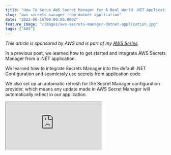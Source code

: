 ```yaml
---
title: "How To Setup AWS Secret Manager for A Real World .NET Application"
slug: "aws-secrets-manager-from-dotnet-application"
date: "2022-06-16T00:00:00.000Z"
feature_image: "/images/aws-secrets-manager-dotnet-application.jpg"
tags: ["AWS"]
---
```


_This article is sponsored by AWS and is part of my [AWS Series](/blog/tag/aws/)._

In a previous post, we learned how to get started and integrate AWS Secrets Manager from a .NET application.

We learned how to integrate Secrets Manager into the default .NET Configuration and seamlessly use secrets from application code.

We also set up an automatic refresh for the Secret Manager configuration provider, which means any update made in AWS Secret Manager will automatically reflect in our application.

<iframe src="https://www.youtube.com/embed/bBMSL4vInYU" />

However, one limitation with the setup is that the .NET application gets all the Secrets in the Secret Manager on application start.

Now in cases where you have only one application in your AWS Infrastructure, this might work fine. However, that is not usually the case.

We have multiple applications running in our AWS account, and at times we have applications configured for different environments/stages in the same account - like Dev, Test, etc. In these scenarios, _**we want our application to pull down and sync only the Secrets that are relevant to that application**_.

In this post, let’s explore how we can update our .NET application and how we organize Secrets so that the application gets only relevant Secrets from AWS Secret Manager.

Organizing Secrets in AWS Secrets Manager
-----------------------------------------

Secrets can be unique to an application or shared across multiple or a group of applications. To ensure applications retrieve only the relevant Secrets, we need to group them based on applications.

👉 Instead of having the Secret Names as `WeatherForecast__Count` and `WeatherForecast__Api`, we can prefix them with the Environment/Stage the applications are running and the application name.

E.g., if the application runs in the Test environment, we can name the Count property as `Test/WeatherApp/WeatherForecast_Count` → _Test_ stands for the environment and _WeatherApp_ for the application name.

👉 For Secrets shared across applications, instead of duplicating them per application, we can create a shared group name and have all the shared Secrets in there.

E.g., if the _ApiKey_ is shared across multiple applications, we can have the Secret Name as `Test/Shared/WeatherForecast_ApiKey` → _Test_ stands for the environment and _Shared_ for the shared group name.

![Secrets Manager shows the Count and ApiKey secrets organized based on the environment and application. It shows two sets of values for the Test and Prod environment group by application-specific and shared groups. ](/images/aws-secrets-manager-organize-secrets.jpg)

Filtering Secrets in .NET Application
-------------------------------------

Our application code, on startup, still pulls down all the Secrets in the Secrets Manager.

✅Let’s update the .NET app startup code to filter out the Secrets that are not relevant.

[

How Best To Secure Secrets When Building .NET Applications on AWS

Learn how to get started with using AWS Secrets Manager using a .NET Application. We will learn to connect to Secrets Manager from .NET using the client SDK and retrieve secrets. We will also see how to integrate Secrets Manager into built-in .NET Configuration and seamlessly use secrets from our ap

![](/images/favicon.ico)Rahul NathRahul Pulikkot Nath

![](/images/secure-padlock.jpg)

](/posts/aws-secrets-manager)

Based on the above convention of names, our WeatherAPI application needs all Secrets under the `WeatherApp` and the `Shared` group in the Secrets Manager. Let’s define this list as the `allowedPrefix` string array.

Based on the environment (`EnvironmentName`), the allowedPrefix is set as shown below.

```csharp
var allowedPrefix = new [] 
{
```
      $ "{builder.Environment.EnvironmentName}/WeatherApp/",
      $ "{builder.Environment.EnvironmentName}/Shared/"
    };
    

The `AddSecretsManager` extension method we use in the [previous post](/posts/aws-secrets-manager/), to integrate AWS Secrets Manager with the .NET built-in configuration provider, allows to set a `SecretFilter`. The filter property takes in a function that determines whether or not to retrieve a secret.

We only want to retrieve the secret if the name starts with any of the values in the `allowedPrefix` list. When the application runs and initializes the .NET Configuration provider, it will first get all the Secret Names (names only) from the AWS Secrets Manager and enumerates that list to filter out using the `SecretFilter` function set below.

It passes each `SecretListEntry` to the function and checks if it needs to retrieve it or not.

    options.SecretFilter = secret => allowedPrefix.Any(allowed => secret.Name.StartsWith(allowed));
    

### Mapping Secret Manager Keys To .NET Configuration

Since the names in the Secret Manager have the environment and the application name prefixed, we must remove it first to map it to the .NET configuration object. We can update our `KeyGenerator` function to do this.

```javascript
options.KeyGenerator = (_, name) =>
{
```
        var prefix = allowedPrefix.First(name.StartsWith);
        return name
            .Substring(prefix.Length)
            .Replace("__", ":");
    };
    

The function takes in the secret name and finds the matching prefix from the `allowedPrefix` list. Once identified, it trims out the prefix and replaces any double underscores (\_\_) as a colon (:). It is the convention used by .NET Configuration to map hierarchical configuration objects.

Below is the complete code for the AWS Secret Manager integration with .NET Configuration.

```csharp
var allowedPrefix = new[]
{
```
        $"{builder.Environment.EnvironmentName}/WeatherApp/",
        $"{builder.Environment.EnvironmentName}/Shared/"
```javascript
};
builder.Configuration.AddSecretsManager(configurator: options =>
{
```
        options.PollingInterval = TimeSpan.FromMinutes(30);
        options.KeyGenerator = (_, name) =>
        {
            var prefix = allowedPrefix.First(name.StartsWith);
            return name
                .Substring(prefix.Length)
                .Replace("__", ":");
        };
        options.SecretFilter = 
            secret => allowedPrefix
                .Any(allowed => secret.Name.StartsWith(allowed));
    });
    

With the above configuration setup, the application retrieves only the required secrets. It also automatically refreshes them regularly to keep the values in sync.